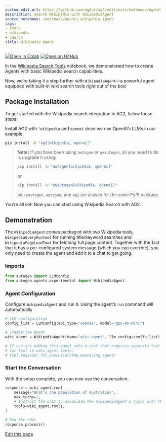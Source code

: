 ```yaml
---
custom_edit_url: https://github.com/ag2ai/ag2/edit/main/notebook/agents_wikipedia.ipynb
description: Search Wikipedia with WikipediaAgent
source_notebook: /notebook/agents_wikipedia.ipynb
tags:
- tools
- wikipedia
- search
title: Wikipedia Agent
---
```


<a href="https://colab.research.google.com/github/ag2ai/ag2/blob/main/notebook/agents_wikipedia.ipynb" class="colab-badge" target="_blank"><img noZoom src="https://colab.research.google.com/assets/colab-badge.svg" alt="Open In Colab" /></a>
<a href="https://github.com/ag2ai/ag2/blob/main/notebook/agents_wikipedia.ipynb" class="github-badge" target="_blank"><img noZoom src="https://img.shields.io/badge/Open%20on%20GitHub-grey?logo=github" alt="Open on GitHub" /></a>




In the [Wikipedia Search
Tools](https://github.com/ag2ai/ag2/blob/main/notebook/tools_wikipedia_search.ipynb)
notebook, we demonstrated how to create Agents with basic Wikipedia
search capabilities.

Now, we’re taking it a step further with `WikipediaAgent`—a powerful
agent equipped with built-in wiki search tools right out of the box!

## Package Installation

To get started with the Wikipedia search integration in AG2, follow
these steps:

Install AG2 with `"wikipedia` and `openai` since we use OpenAI’s LLMs in
our example:

```bash
pip install -U "ag2[wikipedia, openai]"
```

> **Note:** If you have been using `autogen` or `pyautogen`, all you
> need to do is upgrade it using:
>
> ```bash
> pip install -U "autogen[wikipedia, openai]"
> ```
>
> or
>
> ```bash
> pip install -U "pyautogen[wikipedia, openai]"
> ```
>
> as `pyautogen`, `autogen`, and `ag2` are aliases for the same PyPI
> package.

You’re all set! Now you can start using Wikipedia Search with AG2.

## Demonstration

The `WikipediaAgent` comes packaged with two Wikipedia tools,
`WikipediaQueryRunTool` for running title/keyword searches and
`WikipediaPageLoadTool` for fetching full page content. Together with
the fact that it has a pre-configured system message (which you can
override), you only need to create the agent and add it to a chat to get
going.

### Imports

```python
from autogen import LLMConfig
from autogen.agents.experimental import WikipediaAgent
```

### Agent Configuration

Configure `WikipediaAgent` and run it. Using the agent’s `run` command
will automatically

```python
# LLM configuration
config_list = LLMConfig(api_type="openai", model="gpt-4o-mini")

# Create the agent
wiki_agent = WikipediaAgent(name="wiki-agent", llm_config=config_list)

# If you are adding this agent into a chat that requires separate tool execution, register the tools with the executing agent:
# for tool in wiki_agent.tools:
# tool.register_for_execution(the_executing_agent)
```

### Start the Conversation

With the setup complete, you can now use the conversation.

```python
response = wiki_agent.run(
    message="What's the population of Australia?",
    max_turns=2,
    # Instruct the chat to associate the WikipediaAgent's tools with the internal tool executor
    tools=wiki_agent.tools,
)

# Run the chat
response.process()
```

<div className="edit-url-container">
    <a className="edit-url" href="https://github.com/ag2ai/ag2/edit/main/notebook/agents_wikipedia.ipynb" target='_blank'><Icon icon="pen" iconType="solid" size="13px"/> Edit this page</a>
</div>
